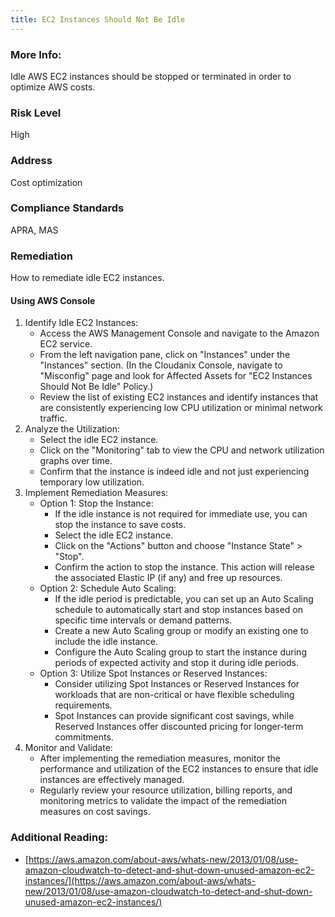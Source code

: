 ```yaml
---
title: EC2 Instances Should Not Be Idle
---
```


### More Info:

Idle AWS EC2 instances should be stopped or terminated in order to optimize AWS costs.

### Risk Level

High

### Address

Cost optimization

### Compliance Standards

APRA, MAS

### Remediation

How to remediate idle EC2 instances.

#### Using AWS Console

1. Identify Idle EC2 Instances:
   - Access the AWS Management Console and navigate to the Amazon EC2 service.
   - From the left navigation pane, click on "Instances" under the "Instances" section.
     (In the Cloudanix Console, navigate to "Misconfig" page and look for Affected Assets for "EC2 Instances Should Not Be Idle" Policy.)
   - Review the list of existing EC2 instances and identify instances that are consistently experiencing low CPU utilization or minimal network traffic.
2. Analyze the Utilization:
   - Select the idle EC2 instance.
   - Click on the "Monitoring" tab to view the CPU and network utilization graphs over time.
   - Confirm that the instance is indeed idle and not just experiencing temporary low utilization.
3. Implement Remediation Measures:
   - Option 1: Stop the Instance:
     - If the idle instance is not required for immediate use, you can stop the instance to save costs.
     - Select the idle EC2 instance.
     - Click on the "Actions" button and choose "Instance State" > "Stop".
     - Confirm the action to stop the instance. This action will release the associated Elastic IP (if any) and free up resources.
   - Option 2: Schedule Auto Scaling:
     - If the idle period is predictable, you can set up an Auto Scaling schedule to automatically start and stop instances based on specific time intervals or demand patterns.
     - Create a new Auto Scaling group or modify an existing one to include the idle instance.
     - Configure the Auto Scaling group to start the instance during periods of expected activity and stop it during idle periods.
   - Option 3: Utilize Spot Instances or Reserved Instances:
     - Consider utilizing Spot Instances or Reserved Instances for workloads that are non-critical or have flexible scheduling requirements.
     - Spot Instances can provide significant cost savings, while Reserved Instances offer discounted pricing for longer-term commitments.
4. Monitor and Validate:
   - After implementing the remediation measures, monitor the performance and utilization of the EC2 instances to ensure that idle instances are effectively managed.
   - Regularly review your resource utilization, billing reports, and monitoring metrics to validate the impact of the remediation measures on cost savings.

### Additional Reading:

- [https://aws.amazon.com/about-aws/whats-new/2013/01/08/use-amazon-cloudwatch-to-detect-and-shut-down-unused-amazon-ec2-instances/](https://aws.amazon.com/about-aws/whats-new/2013/01/08/use-amazon-cloudwatch-to-detect-and-shut-down-unused-amazon-ec2-instances/)
